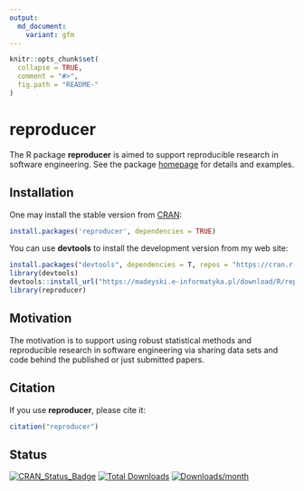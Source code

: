 ```yaml
---
output:
  md_document:
    variant: gfm
---
```


<!-- README.md is generated from README.Rmd. Please edit that file -->

```r
knitr::opts_chunk$set(
  collapse = TRUE,
  comment = "#>",
  fig.path = "README-"
)
```

# reproducer

The R package **reproducer** is aimed to support reproducible research in software engineering. See the package [homepage](https://cran.r-project.org/package=reproducer) for details and examples.

## Installation

One may install the stable version from
[CRAN](https://cran.r-project.org/package=reproducer):

```r
install.packages('reproducer', dependencies = TRUE)
```

You can use **devtools** to install the development version from my web site:

```r
install.packages("devtools", dependencies = T, repos = "https://cran.r-project.org/")
library(devtools)
devtools::install_url("https://madeyski.e-informatyka.pl/download/R/reproducer_0.5.3.tar.gz")
library(reproducer)
```

## Motivation
The motivation is to support using robust statistical methods and reproducible research in software engineering via sharing data sets and code behind the published or just submitted papers.


## Citation
If you use **reproducer**, please cite it:

```r
citation("reproducer")
```

## Status
[![CRAN\_Status\_Badge](https://www.r-pkg.org/badges/version/reproducer)](https://cran.r-project.org/package=reproducer)
[![Total Downloads](https://cranlogs.r-pkg.org/badges/grand-total/reproducer)](https://cran.r-project.org/package=reproducer)
[![Downloads/month](https://cranlogs.r-pkg.org/badges/reproducer)](https://cran.r-project.org/package=reproducer)

